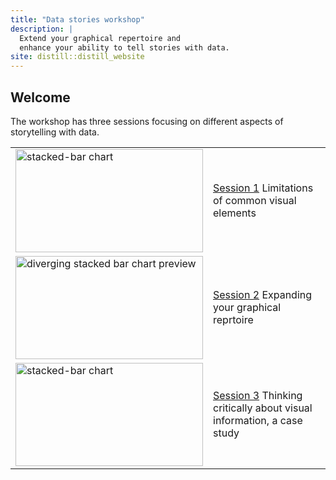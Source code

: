 ```yaml
---
title: "Data stories workshop"
description: |
  Extend your graphical repertoire and 
  enhance your ability to tell stories with data. 
site: distill::distill_website
---
```


## Welcome

The workshop has three sessions focusing on different aspects of storytelling with data. 

<table>
  <tr>
    <td><img src="images/stacked-bar-preview.png" alt="stacked-bar chart" style="width:300px;height:165px"></td>
    <td>[Session 1](session1.html) Limitations of common visual elements</td>
  </tr>
  <tr>
    <td><img src="images/diverging-stacked-bar-preview.png" alt="diverging stacked bar chart preview" style="width:300px;height:165px"></td>
    <td>[Session 2](session2.html) Expanding your graphical reprtoire</td>
  </tr>
  <tr>
    <td><img src="images/intro-3.png" alt="stacked-bar chart" style="width:300px;height:165px"></td>
    <td>[Session 3](session3.html) Thinking critically about visual information, a case study</td>
  </tr>
</table>
